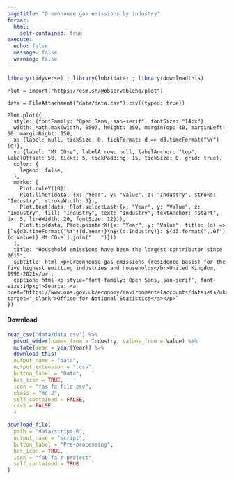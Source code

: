```yaml
---
pagetitle: "Greenhouse gas emissions by industry"
format: 
  html:
    self-contained: true
execute: 
  echo: false
  message: false
  warning: false
---
```


```r
library(tidyverse) ; library(lubridate) ; library(downloadthis)
```

```ojs
Plot = import("https://esm.sh/@observablehq/plot") 
```

```ojs
data = FileAttachment("data/data.csv").csv({typed: true})
```

```ojs
Plot.plot({
  style: {fontFamily: "Open Sans, san-serif", fontSize: "14px"},
  width: Math.max(width, 550), height: 350, marginTop: 40, marginLeft: 60, marginRight: 150,
  x: {label: null, tickSize: 0, tickFormat: d => d3.timeFormat("%Y")(d)},
  y: {label: "Mt CO₂e", labelArrow: null, labelAnchor: "top", labelOffset: 50, ticks: 5, tickPadding: 15, tickSize: 0, grid: true},
  color: {
    legend: false,
  },
  marks: [
    Plot.ruleY([0]),
    Plot.lineY(data, {x: "Year", y: "Value", z: "Industry", stroke: "Industry", strokeWidth: 3}),
    Plot.text(data, Plot.selectLast({x: "Year", y: "Value", z: "Industry", fill: "Industry", text: "Industry", textAnchor: "start", dx: 5, lineWidth: 20, fontSize: 12})),
    Plot.tip(data, Plot.pointerX({x: "Year", y: "Value", title: (d) => [`${d3.timeFormat("%Y")(d.Year)}\n${(d.Industry)}: ${d3.format(",.0f")(d.Value)} Mt CO₂e`].join("   ")}))
  ],
  title: "Household emissions have been the largest contributor since 2015",
  subtitle: html`<p>Greenhouse gas emissions (residence basis) for the five highest emitting industries and households</br>United Kingdom, 1990-2021</p>`,
  caption: html`<p style="font-family:'Open Sans, san-serif'; font-size:14px;">Source: <a href="https://www.ons.gov.uk/economy/environmentalaccounts/datasets/ukenvironmentalaccountsatmosphericemissionsgreenhousegasemissionsbyeconomicsectorandgasunitedkingdom" target="_blank">Office for National Statistics</a></p>`
})
```

#### Download

<div class="btn-toolbar">
```r
read_csv("data/data.csv") %>% 
  pivot_wider(names_from = Industry, values_from = Value) %>% 
  mutate(Year = year(Year)) %>% 
  download_this(
  output_name = "data",
  output_extension = ".csv",
  button_label = "Data",
  has_icon = TRUE,
  icon = "fas fa-file-csv",
  class = "me-2",
  self_contained = FALSE,
  csv2 = FALSE
  )
```

```r
download_file(
  path = "data/script.R",
  output_name = "script",
  button_label = "Pre-processing",
  has_icon = TRUE,
  icon = "fab fa-r-project",
  self_contained = TRUE
)
```
</div>

<br>